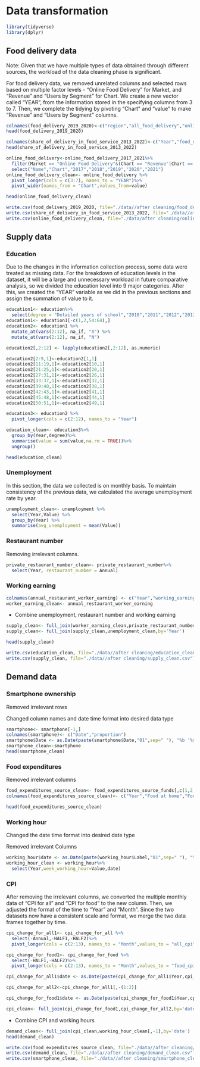 # Data transformation

```{r}
library(tidyverse)
library(dplyr)
```

## Food delivery data

Note: Given that we have multiple types of data obtained through different sources, the workload of the data cleaning phase is significant.


For food delivery data, we removed unrelated columns and selected rows based on multiple factor levels - "Online Food Delivery" for Market, and "Revenue" and "Users by Segment" for Chart. We create a new vector called "YEAR", from the information stored in the specifying columns from 3 to 7. Then, we complete the tidying by pivoting "Chart" and "value" to make "Revenue" and "Users by Segment" columns.

```{r}
colnames(food_delivery_2019_2020)<-c("region","all_food_delivery","online_food_delivery")
head(food_delivery_2019_2020)
```

```{r}
colnames(share_of_delivery_in_food_service_2013_2022)<-c("Year","food_delivery_share_in_food_service")
head(share_of_delivery_in_food_service_2013_2022)
```


```{r}
online_food_delivery<-online_food_delivery_2017_2021%>%
  filter(Market == "Online Food Delivery"&(Chart == "Revenue"|Chart == "Users by Segment"))%>%
  select("Name","Chart","2017","2018","2019","2020","2021")
online_food_delivery_clean<- online_food_delivery %>%
  pivot_longer(cols = c(3:7), names_to = "YEAR")%>%
  pivot_wider(names_from = "Chart",values_from=value)

head(online_food_delivery_clean)
```

```{r}
write.csv(food_delivery_2019_2020, file="./data//after cleaning/food_delivery_world.csv")
write.csv(share_of_delivery_in_food_service_2013_2022, file="./data//after cleaning/food_delivery_share.csv")
write.csv(online_food_delivery_clean, file="./data/after cleaning/online_food_delivery_outlook.csv")
```


## Supply data

### Education

Due to the changes in the information collection process, some data were treated as missing data. For the breakdown of education levels in the dataset, it will be a large and unnecessary workload in future comparative analysis, so we divided the education level into 9 major categories. After this, we created the "YEAR" variable as we did in the previous sections and assign the summation of value to it.

```{r}
education1<- education%>%
  select(degree = "Detailed years of school","2010","2011","2012","2013","2014","2015","2016","2017","2018","2019","2020")
education1<- education1[-c(1,2,54:64),]
education2<- education1 %>%
  mutate_at(vars(2:12), na_if, "X") %>%
  mutate_at(vars(2:12), na_if, "N") 

education2[,2:12] <- lapply(education2[,2:12], as.numeric)
```

```{r}
education2[2:9,1]<-education2[1,1]
education2[11:19,1]<-education2[10,1]
education2[21:25,1]<-education2[20,1]
education2[27:31,1]<-education2[26,1]
education2[33:37,1]<-education2[32,1]
education2[39:40,1]<-education2[38,1]
education2[42:43,1]<-education2[41,1]
education2[45:48,1]<-education2[44,1]
education2[50:51,1]<-education2[49,1]

education3<- education2 %>%
  pivot_longer(cols = c(2:12), names_to = "Year")

education_clean<- education3%>%
  group_by(Year,degree)%>%
  summarise(value = sum(value,na.rm = TRUE))%>%
  ungroup()
```
```{r}
head(education_clean)
```


### Unemployment

In this section, the data we collected is on monthly basis. To maintain consistency of the previous data, we calculated the average unemployment rate by year.

```{r}
unemployment_clean<- unemployment %>%
  select(Year,Value) %>%
  group_by(Year) %>%
  summarise(avg_unemployment = mean(Value))
```

### Restaurant number

Removing irrelevant columns.

```{r}
private_restaurant_number_clean<- private_restaurant_number%>%
  select(Year, restaurant_number = Annual)
```

### Working earning
```{r}
colnames(annual_restaurant_worker_earning) <- c("Year","working_earning")
worker_earning_clean<- annual_restaurant_worker_earning
```

* Combine unemployment, restaurant number and working earning
```{r}
supply_clean<- full_join(worker_earning_clean,private_restaurant_number_clean,unemployment_clean,by='Year')
supply_clean<- full_join(supply_clean,unemployment_clean,by='Year')
```

```{r}
head(supply_clean)
```

```{r}
write.csv(education_clean, file="./data//after cleaning/education_clean.csv")
write.csv(supply_clean, file="./data//after cleaning/supply_clean.csv")
```

## Demand data

### Smartphone ownership

Removed irrelevant rows

Changed column names and date time format into desired data type

```{r}
smartphone<- smartphone[-1,]
colnames(smartphone)<- c("Date","proportion")
smartphone$Date <- as.Date(paste(smartphone$Date,"01",sep=" "), "%b '%y %d")
smartphone_clean<-smartphone
head(smartphone_clean)
```

### Food expenditures

Removed irrelevant columns

```{r}
food_expenditures_source_clean<- food_expenditures_source_funds[,c(1,2,8)]
colnames(food_expenditures_source_clean)<- c("Year","Food at home","Food away from home")
```

```{r}
head(food_expenditures_source_clean)
```


### Working hour

Changed the date time format into desired date type

Removed irrelevant Columns

```{r}
working_hour$date <- as.Date(paste(working_hour$Label,"01",sep=" "), "%Y %b %d")
working_hour_clean <- working_hour%>%
  select(Year,week_working_hour=Value,date)
```

### CPI

After removing the irrelevant columns, we converted the multiple monthly data of "CPI for all" and "CPI for food" to the new column. Then, we adjusted the format of the time to "Year" and "Month". Since the two datasets now have a consistent scale and format, we merge the two data frames together by time.

```{r}
cpi_change_for_all1<- cpi_change_for_all %>%
  select(-Annual,-HALF1,-HALF2)%>%
  pivot_longer(cols = c(2:13), names_to = "Month",values_to = "all_cpi")

cpi_change_for_food1<- cpi_change_for_food %>%
  select(-HALF1,-HALF2)%>%
  pivot_longer(cols = c(2:13), names_to = "Month",values_to = "food_cpi")

cpi_change_for_all1$date <- as.Date(paste(cpi_change_for_all1$Year,cpi_change_for_all1$Month,"01",sep=" "), "%Y %b %d")

cpi_change_for_all2<-cpi_change_for_all1[,-(1:2)]

cpi_change_for_food1$date <- as.Date(paste(cpi_change_for_food1$Year,cpi_change_for_food1$Month,"01",sep=" "), "%Y %b %d")

cpi_clean<- full_join(cpi_change_for_food1,cpi_change_for_all2,by='date')
```

* Combine CPI and working hours

```{r}
demand_clean<- full_join(cpi_clean,working_hour_clean[,-1],by='date')
head(demand_clean)
```

```{r}
write.csv(food_expenditures_source_clean, file="./data//after cleaning/food_expenditures_source_clean.csv")
write.csv(demand_clean, file="./data//after cleaning/demand_clean.csv")
write.csv(smartphone_clean, file="./data//after cleaning/smartphone_clean.csv")
```

